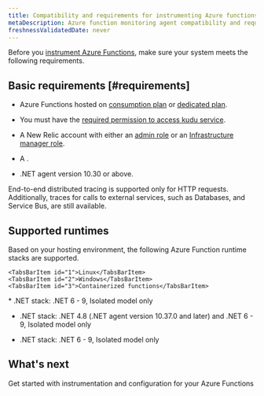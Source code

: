 ```yaml
---
title: Compatibility and requirements for instrumenting Azure functions 
metaDescription: Azure function monitoring agent compatibility and requirements.
freshnessValidatedDate: never
---
```


Before you [instrument Azure Functions](/docs/serverless-function-monitoring/aws-lambda-monitoring/instrument-lambda-function/configure-serverless-aws-monitoring), make sure your system meets the following requirements.

## Basic requirements [#requirements]


* Azure Functions hosted on [consumption plan](https://learn.microsoft.com/en-us/azure/azure-functions/consumption-plan) or [dedicated plan](https://learn.microsoft.com/en-us/azure/azure-functions/dedicated-plan).

* You must have the [required permission to access kudu service](https://learn.microsoft.com/en-us/azure/app-service/resources-kudu#access-kudu-for-your-app). 

* A New Relic account with either an [admin role](/docs/accounts/original-accounts-billing/original-users-roles/users-roles-original-user-model/#roles) or an [Infrastructure manager role](/docs/accounts/original-accounts-billing/original-users-roles/users-roles-original-user-model#add-on).

* A <InlinePopover type="userKey" />.

* .NET agent version 10.30 or above.


<Callout variant="tip" title="NOTE">

End-to-end distributed tracing is supported only for HTTP requests. Additionally, traces for calls to external services, such as Databases, and Service Bus, are still available.
</Callout>





## Supported runtimes

Based on your hosting environment, the following Azure Function runtime stacks are supported.

<Tabs>
  <TabsBar>

    <TabsBarItem id="1">Linux</TabsBarItem>
    <TabsBarItem id="2">Windows</TabsBarItem>
    <TabsBarItem id="3">Containerized functions</TabsBarItem>

  </TabsBar>
  <TabsPages>
  

<TabsPageItem id="1">
* .NET stack: .NET 6 - 9, Isolated model only

</TabsPageItem>


<TabsPageItem id="2">

* .NET stack: .NET 4.8 (.NET agent version 10.37.0 and later) and .NET 6 - 9, Isolated model only

</TabsPageItem>

<TabsPageItem id="3">

* .NET stack: .NET 6 - 9, Isolated model only
</TabsPageItem>

</TabsPages>

</Tabs>

## What's next

<DocTiles>
  <DocTile title="Install and configure Azure Functions monitoring" path="/docs/serverless-function-monitoring/azure-function-monitoring/install-serverless-azure-monitoring" >Get started with instrumentation and configuration for your Azure Functions</DocTile>
  
</DocTiles>




